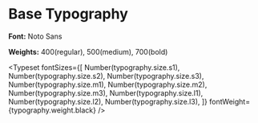 
<Meta title="Typography/Base" />

# Base Typography

**Font:** Noto Sans

**Weights:** 400(regular), 500(medium), 700(bold)

<Typeset
  fontSizes={[
    Number(typography.size.s1),
    Number(typography.size.s2),
    Number(typography.size.s3),
    Number(typography.size.m1),
    Number(typography.size.m2),
    Number(typography.size.m3),
    Number(typography.size.l1),
    Number(typography.size.l2),
    Number(typography.size.l3),
  ]}
  fontWeight={typography.weight.black}
/>
